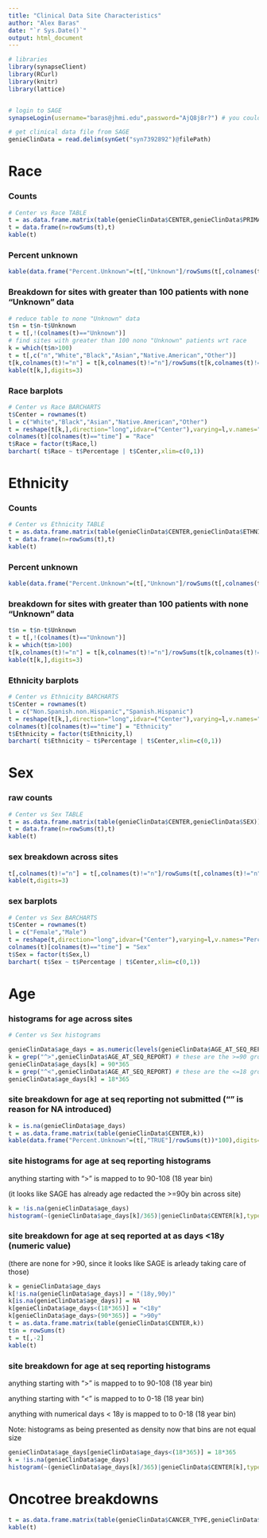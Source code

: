 ```yaml
---
title: "Clinical Data Site Characteristics"
author: "Alex Baras"
date: "`r Sys.Date()`"
output: html_document
---
```



```r

# libraries
library(synapseClient)
library(RCurl)
library(knitr)
library(lattice)


# login to SAGE
synapseLogin(username="baras@jhmi.edu",password="AjQ8j8r?") # you could do this with prompt or coded, but will need to enter something here

# get clinical data file from SAGE
genieClinData = read.delim(synGet("syn7392892")@filePath)

```

# Race

### Counts

```r

# Center vs Race TABLE
t = as.data.frame.matrix(table(genieClinData$CENTER,genieClinData$PRIMARY_RACE))
t = data.frame(n=rowSums(t),t)
kable(t)

```

### Percent unknown

```r

kable(data.frame("Percent.Unknown"=(t[,"Unknown"]/rowSums(t[,colnames(t)!="n"]))*100),digits=2)

```

### Breakdown for sites with greater than 100 patients with none "Unknown" data

```r

# reduce table to none "Unknown" data
t$n = t$n-t$Unknown
t = t[,!(colnames(t)=="Unknown")]
# find sites with greater than 100 nono "Unknown" patients wrt race
k = which(t$n>100)
t = t[,c("n","White","Black","Asian","Native.American","Other")]
t[k,colnames(t)!="n"] = t[k,colnames(t)!="n"]/rowSums(t[k,colnames(t)!="n"])
kable(t[k,],digits=3)

```

### Race barplots

```r

# Center vs Race BARCHARTS
t$Center = rownames(t)
l = c("White","Black","Asian","Native.American","Other")
t = reshape(t[k,],direction="long",idvar=("Center"),varying=l,v.names="Percentage",times=l,drop="n")
colnames(t)[colnames(t)=="time"] = "Race"
t$Race = factor(t$Race,l)
barchart( t$Race ~ t$Percentage | t$Center,xlim=c(0,1))

```

# Ethnicity

### Counts

```r

# Center vs Ethnicity TABLE
t = as.data.frame.matrix(table(genieClinData$CENTER,genieClinData$ETHNICITY))
t = data.frame(n=rowSums(t),t)
kable(t)

```

### Percent unknown

```r

kable(data.frame("Percent.Unknown"=(t[,"Unknown"]/rowSums(t[,colnames(t)!="n"]))*100),digits=2)

```

### breakdown for sites with greater than 100 patients with none "Unknown" data

```r

t$n = t$n-t$Unknown
t = t[,!(colnames(t)=="Unknown")]
k = which(t$n>100)
t[k,colnames(t)!="n"] = t[k,colnames(t)!="n"]/rowSums(t[k,colnames(t)!="n"])
kable(t[k,],digits=3)

```

### Ethnicity barplots

```r

# Center vs Ethnicity BARCHARTS
t$Center = rownames(t)
l = c("Non.Spanish.non.Hispanic","Spanish.Hispanic")
t = reshape(t[k,],direction="long",idvar=("Center"),varying=l,v.names="Percentage",times=l,drop="n")
colnames(t)[colnames(t)=="time"] = "Ethnicity"
t$Ethnicity = factor(t$Ethnicity,l)
barchart( t$Ethnicity ~ t$Percentage | t$Center,xlim=c(0,1))

```

# Sex

### raw counts

```r

# Center vs Sex TABLE
t = as.data.frame.matrix(table(genieClinData$CENTER,genieClinData$SEX))
t = data.frame(n=rowSums(t),t)
kable(t)

```

### sex breakdown across sites

```r

t[,colnames(t)!="n"] = t[,colnames(t)!="n"]/rowSums(t[,colnames(t)!="n"])
kable(t,digits=3)

```

### sex barplots

```r

# Center vs Sex BARCHARTS
t$Center = rownames(t)
l = c("Female","Male")
t = reshape(t,direction="long",idvar=("Center"),varying=l,v.names="Percentage",times=l,drop="n")
colnames(t)[colnames(t)=="time"] = "Sex"
t$Sex = factor(t$Sex,l)
barchart( t$Sex ~ t$Percentage | t$Center,xlim=c(0,1))

```

# Age

### histograms for age across sites

```r

# Center vs Sex histograms

genieClinData$age_days = as.numeric(levels(genieClinData$AGE_AT_SEQ_REPORT))[genieClinData$AGE_AT_SEQ_REPORT]
k = grep("^>",genieClinData$AGE_AT_SEQ_REPORT) # these are the >=90 group that get mapped to 90
genieClinData$age_days[k] = 90*365
k = grep("^<",genieClinData$AGE_AT_SEQ_REPORT) # these are the <=18 group that get mapped to 18
genieClinData$age_days[k] = 18*365

```

### site breakdown for age at seq reporting not submitted ("" is reason for NA introduced)

```r

k = is.na(genieClinData$age_days)
t = as.data.frame.matrix(table(genieClinData$CENTER,k))
kable(data.frame("Percent.Unknown"=(t[,"TRUE"]/rowSums(t))*100),digits=2)

```

### site histograms for age at seq reporting histograms

anything starting with ">" is mapped to to 90-108 (18 year bin)

(it looks like SAGE has already age redacted the >=90y bin across site)


```r

k = !is.na(genieClinData$age_days)
histogram(~(genieClinData$age_days[k]/365)|genieClinData$CENTER[k],type="density",breaks=c(0,seq(1,89,2),90,108),right=FALSE)

```

### site breakdown for age at seq reported at as days <18y (numeric value)

(there are none for >90, since it looks like SAGE is arleady taking care of those)


```r

k = genieClinData$age_days
k[!is.na(genieClinData$age_days)] = "(18y,90y)"
k[is.na(genieClinData$age_days)] = NA
k[genieClinData$age_days<(18*365)] = "<18y"
k[genieClinData$age_days>(90*365)] = ">90y"
t = as.data.frame.matrix(table(genieClinData$CENTER,k))
t$n = rowSums(t)
t = t[,-2]
kable(t)

```

### site breakdown for age at seq reporting histograms

anything starting with ">" is mapped to to 90-108 (18 year bin)

anything starting with "<" is mapped to to 0-18 (18 year bin)

anything with numerical days < 18y is mapped to to 0-18 (18 year bin)

Note: histograms as being presented as density now that bins are not equal size

```r

genieClinData$age_days[genieClinData$age_days<(18*365)] = 18*365
k = !is.na(genieClinData$age_days)
histogram(~(genieClinData$age_days[k]/365)|genieClinData$CENTER[k],type="density",breaks=c(0,seq(19,89,2),90,108),right=FALSE)

```

# Oncotree breakdowns

```r

t = as.data.frame.matrix(table(genieClinData$CANCER_TYPE,genieClinData$CENTER))
kable(t)

```
